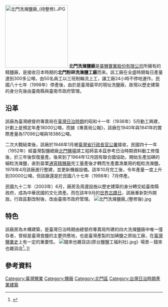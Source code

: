 [[File:北門洗滌鹽廠_(待整修).JPG|200px]]
'''北門洗滌鹽廠'''是[[臺鹽實業股份有限公司|臺鹽實業股份有限公司]]所擁有的精鹽廠，是接收日本時期的'''北門粉碎洗滌鹽工廠'''而來。該工廠在全盛時期每日產量達到300多公噸，由50名員工以三班制輪流上工，讓工廠24小時不停地運作。民國八十七年（1998年）停產後，由於是臺灣最早的現址洗鹽廠，故現以歷史建築的身分先後由臺南縣與臺南市政府管理{{r|鹽}}{{r|交}}。

== 沿革 ==
該廠為臺灣總督府專賣局在[[臺灣日治時期|臺灣日治時期]]的昭和十一年（1936年）5月動工興建，計劃上是預定年產18000公噸，而據《專賣局公報》，該廠在1940年與1941年的實際產量為17096公噸與18386公噸{{r|鹽}}。

二次大戰結束後，該廠於1946年1月被[[臺灣省行政長官公署|臺灣省行政長官公署]]接收，民國四十一年（1952年）經臺灣製鹽總廠[[北門鹽場|北門鹽場]]請工程師袁本茲參考日治時期資料動工修復後，於三年後恢復量產。後來到了1964年12月因有聯合國協助，開始生產加碘的細粒洗滌鹽，直到苗栗[[通宵精鹽廠|通宵精鹽廠]]完工量產後才轉而生產農漁業用的粗粒洗滌鹽。1978年4月該廠進行整建，並更新機器設備。該年10月完工後，令年產量一度上升到30000公噸，但該廠還是於民國八十七年（1998年）7月停產。{{r|鹽}}{{r|交}}

民國九十二年（2003年）6月，廠房及周邊設施以歷史建築的身分轉交給臺南縣政府，成為中華民國的文化資產{{r|鹽}}。而在該年9月的[[世界古蹟日|世界古蹟日]]，該廠重新對外開放{{r|交}}。行政區劃改制後，改由臺南市政府管理。
[[File:北門洗滌鹽廠_(整修後).jpg|thumb]]
== 特色 ==
該廠房為木構建築，是臺灣日治時期由總督府專賣局所建的四大洗滌鹽廠中唯一僅存者，曾經是臺灣食鹽的主要供應地，也是臺灣產製的加碘鹽之原始工廠，在[[臺灣鹽業史|臺灣鹽業史]]上有一定的重要性{{r|鹽}}。
[[File:錢來也雜貨店(原台鹽鹽工福利社).jpg|thumb]]》場景－錢來也雜貨店<ref>{{Cite web|url=http://www.twtainan.net/zh-tw/Attractions/Detail/639/%E5%8C%97%E9%96%80%E9%8C%A2%E4%BE%86%E4%B9%9F%E9%9B%9C%E8%B2%A8%E5%BA%97}|title=北門錢來也雜貨店|author=|language=zh-tw|publisher=台南旅遊網|date=|accessdate=2016-05-22}}</ref>。]]
== 參考資料 ==
{{reflist|2|refs=
<ref name="鹽">{{cite book|author=張復明、方俊育 |title=《台灣的鹽業》 |publisher=遠足文化 |location=台北縣新店市 |isbn=978-986-6731-20-4 |page=115、116頁|date=2008-11}}</ref>
<ref name="交">{{cite book|author=交通部觀光局雲嘉南濱海國家風景區管理處 |coauthors=財團法人鹽光文教基金會 |title=《台灣鹽業遺址史料回溯與潛力景點開發規畫》 |date=2005-05|publisher=交通部觀光局雲嘉南濱海國家風景區管理處 |location=臺南縣北門鄉 |isbn=957-01-9930-X |pages=118頁 }}</ref>
}}

{{臺灣鹽業}}

[[Category:臺灣鹽業|Category:臺灣鹽業]]
[[Category:鹽廠|Category:鹽廠]]
[[Category:北門區|Category:北門區]]
[[Category:台灣日治時期產業建築|Category:台灣日治時期產業建築]]